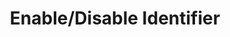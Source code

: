 ---
openapi: firework-v2-openapi post /firework/v2/assets/{asset_id}/toggle
title: Enable/Disable Identifier
---